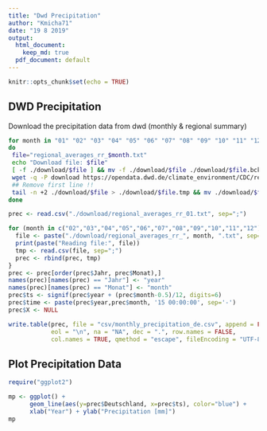 ```yaml
---
title: "Dwd Precipitation"
author: "Kmicha71"
date: "19 8 2019"
output:
  html_document: 
    keep_md: true
  pdf_document: default
---
```


```r
knitr::opts_chunk$set(echo = TRUE)
```

## DWD Precipitation

Download the precipitation data from dwd (monthly & regional summary)


```sh

for month in "01" "02" "03" "04" "05" "06" "07" "08" "09" "10" "11" "12"
do
 file="regional_averages_rr_$month.txt"
 echo "Download file: $file"
 [ -f ./download/$file ] && mv -f ./download/$file ./download/$file.bck
 wget -q -P download https://opendata.dwd.de/climate_environment/CDC/regional_averages_DE/monthly/precipitation/$file
 ## Remove first line !!
 tail -n +2 ./download/$file > ./download/$file.tmp && mv ./download/$file.tmp ./download/$file
done
```


```r
prec <- read.csv("./download/regional_averages_rr_01.txt", sep=";")

for (month in c("02","03","04","05","06","07","08","09","10","11","12")){
  file <- paste("./download/regional_averages_rr_", month, ".txt", sep="")
  print(paste("Reading file:", file))
  tmp <- read.csv(file, sep=";")
  prec <- rbind(prec, tmp)
}
prec <- prec[order(prec$Jahr, prec$Monat),]
names(prec)[names(prec) == "Jahr"] <- "year"
names(prec)[names(prec) == "Monat"] <- "month"
prec$ts <- signif(prec$year + (prec$month-0.5)/12, digits=6)
prec$time <- paste(prec$year,prec$month, '15 00:00:00', sep='-')
prec$X <- NULL

write.table(prec, file = "csv/monthly_precipitation_de.csv", append = FALSE, quote = TRUE, sep = ",",
            eol = "\n", na = "NA", dec = ".", row.names = FALSE,
            col.names = TRUE, qmethod = "escape", fileEncoding = "UTF-8")
```


## Plot Precipitation Data

```r
require("ggplot2")

mp <- ggplot() +
      geom_line(aes(y=prec$Deutschland, x=prec$ts), color="blue") +
      xlab("Year") + ylab("Precipitation [mm]")
mp
```
